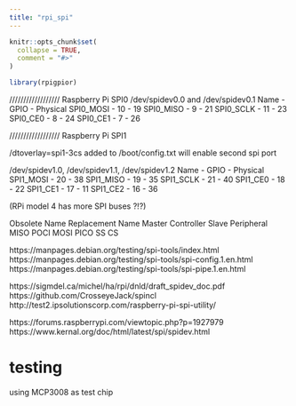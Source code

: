 ```yaml
---
title: "rpi_spi"
---
```


```r
knitr::opts_chunk$set(
  collapse = TRUE,
  comment = "#>"
)
```

```r
library(rpigpior)
```
////////////////// Raspberry Pi SPI0
/dev/spidev0.0 and /dev/spidev0.1
Name - GPIO - Physical
SPI0_MOSI - 10 - 19
SPI0_MISO - 9 - 21
SPI0_SCLK - 11 - 23
SPI0_CE0 - 8 - 24
SPI0_CE1 - 7 - 26

////////////////// Raspberry Pi SPI1

/dtoverlay=spi1-3cs added to /boot/config.txt will enable second spi port

/dev/spidev1.0, /dev/spidev1.1, /dev/spidev1.2
Name - GPIO - Physical
SPI1_MOSI - 20 - 38
SPI1_MISO - 19 - 35
SPI1_SCLK - 21 - 40
SPI1_CE0 - 18 - 22
SPI1_CE1 - 17 - 11
SPI1_CE2 - 16 - 36

(RPi model 4 has more SPI buses ?!?)

Obsolete Name	Replacement Name
Master	Controller
Slave	Peripheral
MISO	POCI
MOSI	PICO
SS	CS

https://manpages.debian.org/testing/spi-tools/index.html
https://manpages.debian.org/testing/spi-tools/spi-config.1.en.html
https://manpages.debian.org/testing/spi-tools/spi-pipe.1.en.html

https://sigmdel.ca/michel/ha/rpi/dnld/draft_spidev_doc.pdf
https://github.com/CrosseyeJack/spincl
http://test2.ipsolutionscorp.com/raspberry-pi-spi-utility/

https://forums.raspberrypi.com/viewtopic.php?p=1927979
https://www.kernal.org/doc/html/latest/spi/spidev.html

# testing
using MCP3008 as test chip
